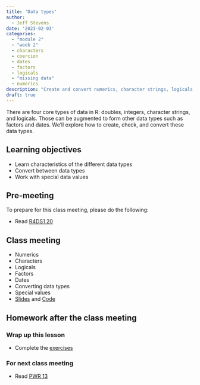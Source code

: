 ```yaml
---
title: 'Data types'
author:
  - Jeff Stevens
date: '2023-02-03'
categories: 
  - "module 2"
  - "week 2"
  - characters
  - coercion
  - dates
  - factors
  - logicals
  - "missing data"
  - numerics
description: "Create and convert numerics, character strings, logicals, factors, and dates."
draft: true
---
```


There are four core types of data in R: doubles, integers, character strings, and logicals. Those can be augmented to form other data types such as factors and dates. We'll explore how to create, check, and convert these data types.

## Learning objectives

* Learn characteristics of the different data types
* Convert between data types
* Work with special data values
 

## Pre-meeting

To prepare for this class meeting, please do the following:

* Read [R4DS1 20](https://r4ds.had.co.nz/vectors.html){target='_blank'}

## Class meeting

* Numerics
* Characters
* Logicals
* Factors
* Dates
* Converting data types
* Special values
* [Slides](../../slides/06_datatypes.qmd){target="_blank"} and [Code](../../code/06_datatypes.html){target="_blank"}

## Homework after the class meeting
### Wrap up this lesson

* Complete the [exercises](https://jeffreyrstevens.shinyapps.io/dpavir2025_06_datatypes/){target='_blank'}

### For next class meeting

* Read [PWR 13](https://swcarpentry.github.io/r-novice-inflammation/13-supp-data-structures/){target='_blank'}
